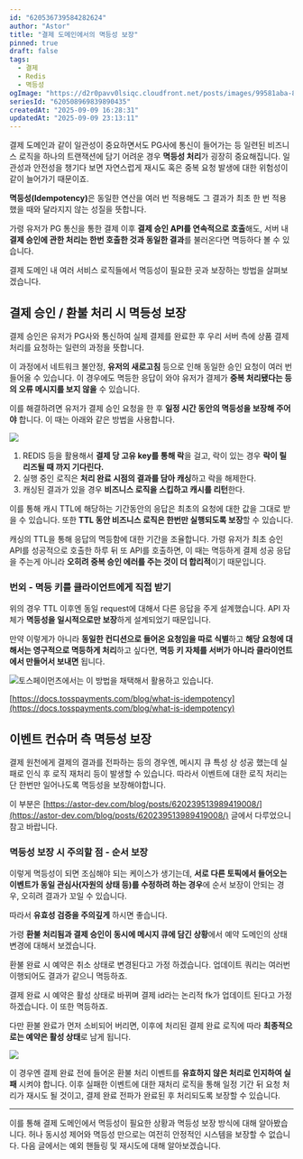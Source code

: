 ```yaml
---
id: "620536739584282624"
author: "Astor"
title: "결제 도메인에서의 멱등성 보장"
pinned: true
draft: false
tags:
  - 결제
  - Redis
  - 멱등성
ogImage: "https://d2r0pavv0lsiqc.cloudfront.net/posts/images/99581aba-8540-49db-a6ad-c5dafdcce709.webp"
seriesId: "620508969839890435"
createdAt: "2025-09-09 16:28:31"
updatedAt: "2025-09-09 23:13:11"
---
```


결제 도메인과 같이 일관성이 중요하면서도 PG사에 통신이 들어가는 등 일련된 비즈니스 로직을 하나의 트랜잭션에 담기 어려운 경우 **멱등성 처리**가 굉장히 중요해집니다. 일관성과 안전성을 챙기다 보면 자연스럽게 재시도 혹은 중복 요청 발생에 대한 위험성이 같이 늘어가기 때문이죠.

**멱등성(Idempotency)**&#xC740; 동일한 연산을 여러 번 적용해도 그 결과가 최초 한 번 적용했을 때와 달라지지 않는 성질을 뜻합니다.

가령 유저가 PG 통신을 통한 결제 이후 **결제 승인 API를 연속적으로 호출**해도, 서버 내 **결제 승인에 관한 처리는 한번 호출한 것과 동일한 결과**를 불러온다면 멱등하다 볼 수 있습니다.

결제 도메인 내 여러 서비스 로직들에서 멱등성이 필요한 곳과 보장하는 방법을 살펴보겠습니다.

## 결제 승인 / 환불 처리 시 멱등성 보장

결제 승인은 유저가 PG사와 통신하여 실제 결제를 완료한 후 우리 서버 측에 상품 결제 처리를 요청하는 일련의 과정을 뜻합니다.

이 과정에서 네트워크 불안정, **유저의 새로고침** 등으로 인해 동일한 승인 요청이 여러 번 들어올 수 있습니다. 이 경우에도 멱등한 응답이 와야 유저가 결제가 **중복 처리됐다는 등의 오류 메시지를 보지 않을** 수 있습니다.

이를 해결하려면 유저가 결제 승인 요청을 한 후 **일정 시간 동안의 멱등성을 보장해 주어야** 합니다. 이 때는 아래와 같은 방법을 사용합니다.

![](https://d2r0pavv0lsiqc.cloudfront.net/projects/images/bdc7a0fb-b493-4220-89ff-b90621424d61.webp)

1. REDIS 등을 활용해서 **결제 당 고유 key를 통해 락**을 걸고, 락이 있는 경우 **락이 릴리즈될 때 까지 기다린다.**
2. 실행 중인 로직은 **처리 완료 시점의 결과를 담아 캐싱**하고 락을 해제한다.
3. 캐싱된 결과가 있을 경우 **비즈니스 로직을 스킵하고 캐시를 리턴**한다.

이를 통해 캐시 TTL에 해당하는 기간동안의 응답은 최초의 요청에 대한 값을 그대로 받을 수 있습니다. 또한 **TTL 동안 비즈니스 로직은 한번만 실행되도록 보장**할 수 있습니다.

캐싱의 TTL을 통해 응답의 멱등함에 대한 기간을 조율합니다. 가령 유저가 최초 승인 API를 성공적으로 호출한 하루 뒤 또 API를 호출하면, 이 때는 멱등하게 결제 성공 응답을 주는게 아니라 **오히려 중복 승인 에러를 주는 것이 더 합리적**이기 때문입니다.

### 번외 - 멱등 키를 클라이언트에게 직접 받기

위의 경우 TTL 이후엔 동일 request에 대해서 다른 응답을 주게 설계했습니다. API 자체가 **멱등성을 일시적으로만 보장**하게 설계되었기 때문입니다.

만약 이렇게가 아니라 **동일한 컨디션으로 들어온 요청임을 따로 식별**하고 **해당 요청에 대해서는 영구적으로 멱등하게 처리**하고 싶다면, **멱등 키 자체를 서버가 아니라 클라이언트에서 만들어서 보내면** 됩니다.

![](https://d2r0pavv0lsiqc.cloudfront.net/projects/images/0fe3e99c-42a4-4f46-a90b-f107a1e24041.webp)토스페이먼츠에서는 이 방법을 채택해서 활용하고 있습니다.

[https://docs.tosspayments.com/blog/what-is-idempotency](https://docs.tosspayments.com/blog/what-is-idempotency)

## 이벤트 컨슈머 측 멱등성 보장

결제 원천에게 결제의 결과를 전파하는 등의 경우엔, 메시지 큐 특성 상 성공 했는데 실패로 인식 후 로직 재처리 등이 발생할 수 있습니다. 따라서 이벤트에 대한 로직 처리는 단 한번만 일어나도록 멱등성을 보장해야합니다.

이 부분은 [https://astor-dev.com/blog/posts/620239513989419008/](https://astor-dev.com/blog/posts/620239513989419008/) 글에서 다루었으니 참고 바랍니다.

### 멱등성 보장 시 주의할 점 - 순서 보장

이렇게 멱등성이 되면 조심해야 되는 케이스가 생기는데, **서로 다른 토픽에서 들어오는 이벤트가 동일 관심사(자원의 상태 등)를 수정하려 하는 경우**에 순서 보장이 안되는 경우, 오히려 결과가 꼬일 수 있습니다.

따라서 **유효성 검증을 주의깊게** 하시면 좋습니다.

가령 **환불 처리됨과 결제 승인이 동시에 메시지 큐에 담긴 상황**에서 예약 도메인의 상태 변경에 대해서 보겠습니다.

환불 완료 시 예약은 취소 상태로 변경된다고 가정 하겠습니다. 업데이트 쿼리는 여러번 이행되어도 결과가 같으니 멱등하죠.

결제 완료 시 예약은 활성 상태로 바뀌며 결제 id라는 논리적 fk가 업데이트 된다고 가정하겠습니다. 이 또한 멱등하죠.

다만 환불 완료가 먼저 소비되어 버리면, 이후에 처리된 결제 완료 로직에 따라 **최종적으로는 예약은 활성 상태**로 남게 됩니다.

![](https://d2r0pavv0lsiqc.cloudfront.net/projects/images/000bdfb4-34e8-49c3-9144-ead384832bc3.webp)

이 경우엔 결제 완료 전에 들어온 환불 처리 이벤트를 **유효하지 않은 처리로 인지하여 실패** 시켜야 합니다. 이후 실패한 이벤트에 대한 재처리 로직을 통해 일정 기간 뒤 요청 처리가 재시도 될 것이고, 결제 완료 전파가 완료된 후 처리되도록 보장할 수 있습니다.

***

이를 통해 결제 도메인에서 멱등성이 필요한 상황과 멱등성 보장 방식에 대해 알아봤습니다. 허나 동시성 제어와 멱등성 만으로는 여전히 안정적인 시스템을 보장할 수 없습니다. 다음 글에서는 예외 핸들링 및 재시도에 대해 알아보겠습니다.